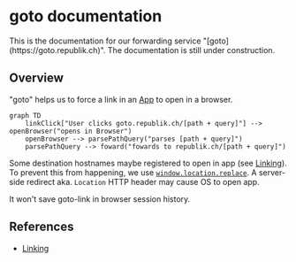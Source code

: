 # goto documentation


<Callout type='warning' emoji='⚠️'>
  This is the documentation for our forwarding service "[goto](https://goto.republik.ch)".
  The documentation is still under construction.
</Callout>

## Overview

"goto" helps us to force a link in an [App](./app.mdx) to open in a browser.

```mermaid
graph TD
    linkClick["User clicks goto.republik.ch/[path + query]"] --> openBrowser("opens in Browser")
    openBrowser --> parsePathQuery("parses [path + query]")
    parsePathQuery --> foward("fowards to republik.ch/[path + query]")
```

Some destination hostnames maybe registered to open in app (see [Linking](../architecture/linking.md)). To prevent this from happening, we use [`window.location.replace`](https://developer.mozilla.org/en-US/docs/Web/API/Location/replace). A server-side redirect aka. `Location` HTTP header may cause OS to open app.

It won't save goto-link in browser session history.

## References

- [Linking](../architecture/linking.md)
